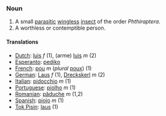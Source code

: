 ===Noun===

# A small [[parasitic]] [[wingless]] [[insect]] of the order ''Phthiraptera''.
# A worthless or contemptible person.

====Translations====
*[[Dutch]]: [[luis]] ''f'' (1), (arme) [[luis]] ''m'' (2)
*[[Esperanto]]: [[pediko]]
*[[French]]: [[pou]] ''m'' (''plural'' [[poux]]) (1)
*[[German]]: [[Laus]] ''f'' (1), [[Dreckskerl]] ''m'' (2)
*[[Italian]]: [[pidocchio]] ''m'' (1)
*[[Portuguese]]: [[piolho]] ''m'' (1)
*[[Romanian]]: [[păduche]] ''m'' (1,2)
*[[Spanish]]: [[piojo]] ''m'' (1)
*[[Tok Pisin]]: [[laus]] (1)